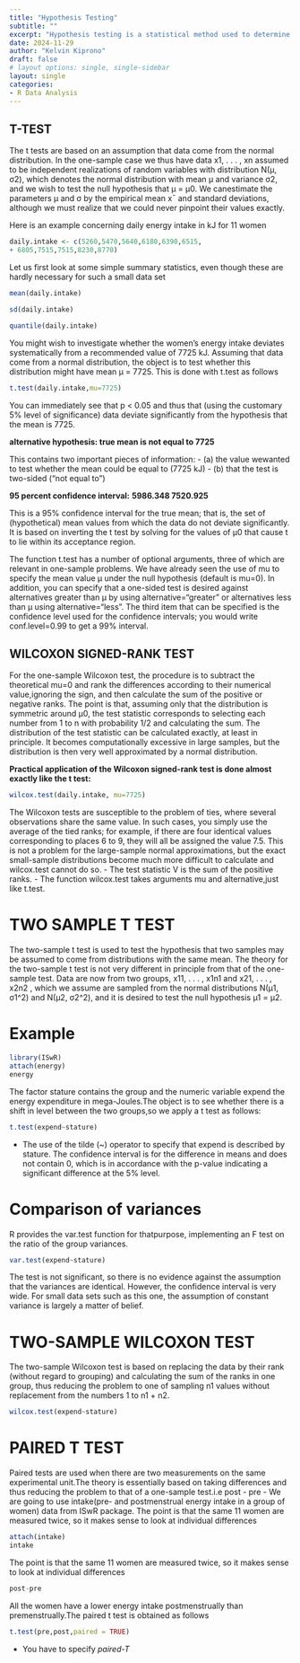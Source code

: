 ```yaml
---
title: "Hypothesis Testing"
subtitle: ""
excerpt: "Hypothesis testing is a statistical method used to determine if there is enough evidence to reject a null hypothesis (H0) in favor of an alternative hypothesis (𝐻𝑎 ). By analyzing sample data, the process involves setting a significance level, calculating a test statistic, and comparing it to a critical value or P-value to make data-driven decisions. Common tests include t-tests, z-tests, and chi-square tests, applied in diverse fields to validate assumptions and drive conclusions."
date: 2024-11-29
author: "Kelvin Kiprono"
draft: false
# layout options: single, single-sidebar
layout: single
categories:
- R Data Analysis
---
```

## T-TEST 

The t tests are based on an assumption that data come from the normal distribution. In the one-sample case we thus have data x1, . . . , xn assumed to be independent realizations of random variables with distribution N(µ, σ2), which denotes the normal distribution with mean µ and variance σ2, and we wish to test the null hypothesis that µ = µ0. We canestimate the parameters µ and σ by the empirical mean x¯ and standard deviations, although we must realize that we could never pinpoint their values exactly.

Here is an example concerning daily energy intake in kJ for 11 women

```r
daily.intake <- c(5260,5470,5640,6180,6390,6515,
+ 6805,7515,7515,8230,8770)
```
Let us first look at some simple summary statistics, even though these are hardly necessary for such a small data set

```r
mean(daily.intake)
```
```r
sd(daily.intake)
```
```r
quantile(daily.intake)
```
You might wish to investigate whether the women’s energy intake deviates systematically from a recommended value of 7725 kJ. Assuming that data come from a normal distribution, the object is to test whether this
distribution might have mean µ = 7725. This is done with t.test as follows
```r
t.test(daily.intake,mu=7725)
```
You can immediately see that p < 0.05 and thus that (using the customary 5% level of significance) data deviate significantly from the hypothesis that the mean is 7725.

**alternative hypothesis: true mean is not equal to 7725**

This contains two important pieces of information:
 - (a) the value wewanted to test whether the mean could be equal to (7725 kJ) 
 - (b) that the test is two-sided (“not equal to”)
 
 **95 percent confidence interval:**
**5986.348 7520.925**

This is a 95% confidence interval for the true mean; that is, the set of (hypothetical) mean values from which the data do not deviate significantly.
It is based on inverting the t test by solving for the values of µ0 that cause t to lie within its acceptance region.

The function t.test has a number of optional arguments, three of which are relevant in one-sample problems. We have already seen the use of mu to specify the mean value µ under the null hypothesis (default is mu=0). In
addition, you can specify that a one-sided test is desired against alternatives greater than µ by using alternative="greater" or alternatives less than µ using alternative="less". The third item that can be specified is the confidence level used for the confidence intervals; you would write conf.level=0.99 to get a 99% interval.

## WILCOXON SIGNED-RANK TEST
For the one-sample Wilcoxon test, the procedure is to subtract the theoretical mu=0 and rank the differences according to their numerical value,ignoring the sign, and then calculate the sum of the positive or negative ranks. The point is that, assuming only that the distribution is symmetric around µ0, the test statistic corresponds to selecting each number from 1 to n with probability 1/2 and calculating the sum. The distribution of the test statistic can be calculated exactly, at least in principle. It becomes computationally excessive in large samples, but the distribution is then very
well approximated by a normal distribution.

**Practical application of the Wilcoxon signed-rank test is done almost exactly like the t test:**
```r
wilcox.test(daily.intake, mu=7725)
```
The Wilcoxon tests are susceptible to the problem of ties, where several observations share the same value. In such cases, you simply use the average of the tied ranks; for example, if there are four identical values corresponding to places 6 to 9, they will all be assigned the value 7.5. This is not a problem for the large-sample normal approximations, but the exact small-sample distributions become much more difficult to calculate and wilcox.test cannot do so.
- The test statistic V is the sum of the positive ranks.
- The function wilcox.test takes arguments mu and alternative,just like t.test.

# TWO SAMPLE T TEST
The two-sample t test is used to test the hypothesis that two samples may be assumed to come from distributions with the same mean.
The theory for the two-sample t test is not very different in principle from that of the one-sample test. Data are now from two groups, x11, . . . , x1n1 and x21, . . . , x2n2
, which we assume are sampled from the normal distributions N(µ1, σ1^2) and N(µ2, σ2^2), and it is desired to test the null hypothesis µ1 = µ2.

# Example
```r
library(ISwR)
attach(energy)
energy
```
The factor stature contains the group and the numeric variable expend the energy expenditure in mega-Joules.The object is to see whether there is a shift in level between the two groups,so we apply a t test as follows:
```r
t.test(expend~stature)
```
- The use of the tilde (~) operator to specify that expend is described by stature.
The confidence interval is for the difference in means and does not contain 0, which is in accordance with the p-value indicating a significant difference at the 5% level.

# Comparison of variances
R provides the var.test function for thatpurpose, implementing an F test on the ratio of the group variances.
```r
var.test(expend~stature)
```
The test is not significant, so there is no evidence against the assumption that the variances are identical. However, the confidence interval is very wide. For small data sets such as this one, the assumption of constant variance is largely a matter of belief.

# TWO-SAMPLE WILCOXON TEST
The two-sample Wilcoxon test is based on replacing the data by their rank (without regard to grouping) and calculating the sum of the ranks in one group, thus reducing the problem to one of sampling n1 values without replacement from the numbers 1 to n1 + n2.
```r
wilcox.test(expend~stature)
```
# PAIRED T TEST
Paired tests are used when there are two measurements on the same experimental unit.The theory is essentially based on taking differences and thus reducing the problem to that of a one-sample test.i.e post - pre
- We are going to use intake(pre- and postmenstrual energy intake in a group of women) data from ISwR package.
The point is that the same 11 women are measured twice, so it makes sense to look at individual differences

```r
attach(intake)
intake
```
The point is that the same 11 women are measured twice, so it makes sense to look at individual differences
```r
post-pre
```
All the women have a lower energy intake postmenstrually than premenstrually.The paired t test is obtained as follows
```r
t.test(pre,post,paired = TRUE)
```
- You have to specify *paired-T*
